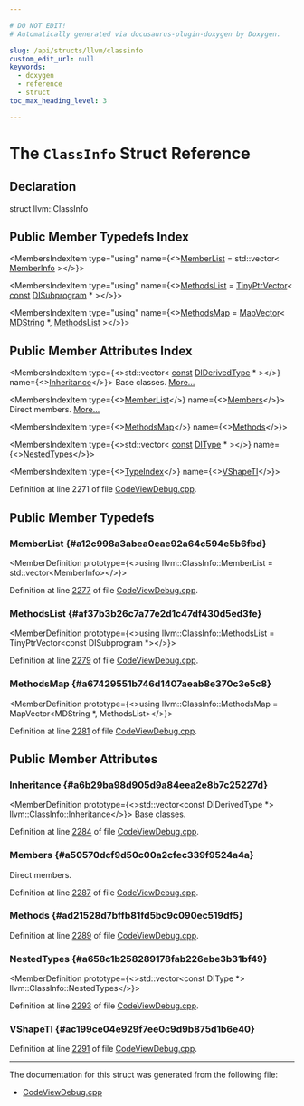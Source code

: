 ```yaml
---

# DO NOT EDIT!
# Automatically generated via docusaurus-plugin-doxygen by Doxygen.

slug: /api/structs/llvm/classinfo
custom_edit_url: null
keywords:
  - doxygen
  - reference
  - struct
toc_max_heading_level: 3

---
```





# The `ClassInfo` Struct Reference

<DoxygenPage pluginConfig={pluginConfig}>



## Declaration

<CodeBlock>struct llvm::ClassInfo</CodeBlock>

## Public Member Typedefs Index

<MembersIndex>

<MembersIndexItem
  type="using"
  name={<><a href="#a12c998a3abea0eae92a64c594e5b6fbd">MemberList</a> = std::vector&lt; <a href="/docs/api/structs/llvm/classinfo/memberinfo">MemberInfo</a> &gt;</>}>
</MembersIndexItem>

<MembersIndexItem
  type="using"
  name={<><a href="#af37b3b26c7a77e2d1c47df430d5ed3fe">MethodsList</a> = <a href="/docs/api/classes/llvm/tinyptrvector">TinyPtrVector</a>&lt; <a href="/docs/api/files/lib/lib/target/lib/target/aarch64/aarch64promoteconstant-cpp/#a90f8350fecae261c25be85d38b451bff">const</a> <a href="/docs/api/classes/llvm/disubprogram">DISubprogram</a> &#42; &gt;</>}>
</MembersIndexItem>

<MembersIndexItem
  type="using"
  name={<><a href="#a67429551b746d1407aeab8e370c3e5c8">MethodsMap</a> = <a href="/docs/api/classes/llvm/mapvector">MapVector</a>&lt; <a href="/docs/api/classes/llvm/mdstring">MDString</a> &#42;, <a href="#af37b3b26c7a77e2d1c47df430d5ed3fe">MethodsList</a> &gt;</>}>
</MembersIndexItem>

</MembersIndex>

## Public Member Attributes Index

<MembersIndex>

<MembersIndexItem
  type={<>std::vector&lt; <a href="/docs/api/files/lib/lib/target/lib/target/aarch64/aarch64promoteconstant-cpp/#a90f8350fecae261c25be85d38b451bff">const</a> <a href="/docs/api/classes/llvm/diderivedtype">DIDerivedType</a> &#42; &gt;</>}
  name={<><a href="#a6b29ba98d905d9a84eea2e8b7c25227d">Inheritance</a></>}>
Base classes. <a href="#a6b29ba98d905d9a84eea2e8b7c25227d">More...</a>
</MembersIndexItem>

<MembersIndexItem
  type={<><a href="#a12c998a3abea0eae92a64c594e5b6fbd">MemberList</a></>}
  name={<><a href="#a50570dcf9d50c00a2cfec339f9524a4a">Members</a></>}>
Direct members. <a href="#a50570dcf9d50c00a2cfec339f9524a4a">More...</a>
</MembersIndexItem>

<MembersIndexItem
  type={<><a href="#a67429551b746d1407aeab8e370c3e5c8">MethodsMap</a></>}
  name={<><a href="#ad21528d7bffb81fd5bc9c090ec519df5">Methods</a></>}>
</MembersIndexItem>

<MembersIndexItem
  type={<>std::vector&lt; <a href="/docs/api/files/lib/lib/target/lib/target/aarch64/aarch64promoteconstant-cpp/#a90f8350fecae261c25be85d38b451bff">const</a> <a href="/docs/api/classes/llvm/ditype">DIType</a> &#42; &gt;</>}
  name={<><a href="#a658c1b258289178fab226ebe3b31bf49">NestedTypes</a></>}>
</MembersIndexItem>

<MembersIndexItem
  type={<><a href="/docs/api/classes/llvm/codeview/typeindex">TypeIndex</a></>}
  name={<><a href="#ac199ce04e929f7ee0c9d9b875d1b6e40">VShapeTI</a></>}>
</MembersIndexItem>

</MembersIndex>


Definition at line 2271 of file <a href="/docs/api/files/lib/lib/codegen/lib/codegen/asmprinter/codeviewdebug-cpp">CodeViewDebug.cpp</a>.

<SectionDefinition>

## Public Member Typedefs

### MemberList {#a12c998a3abea0eae92a64c594e5b6fbd}

<MemberDefinition
  prototype={<>using llvm::ClassInfo::MemberList =  std::vector&lt;MemberInfo&gt;</>}>

Definition at line <a href="/docs/api/files/lib/lib/codegen/lib/codegen/asmprinter/codeviewdebug-cpp/#l02277">2277</a> of file <a href="/docs/api/files/lib/lib/codegen/lib/codegen/asmprinter/codeviewdebug-cpp">CodeViewDebug.cpp</a>.
</MemberDefinition>

### MethodsList {#af37b3b26c7a77e2d1c47df430d5ed3fe}

<MemberDefinition
  prototype={<>using llvm::ClassInfo::MethodsList =  TinyPtrVector&lt;const DISubprogram &#42;&gt;</>}>

Definition at line <a href="/docs/api/files/lib/lib/codegen/lib/codegen/asmprinter/codeviewdebug-cpp/#l02279">2279</a> of file <a href="/docs/api/files/lib/lib/codegen/lib/codegen/asmprinter/codeviewdebug-cpp">CodeViewDebug.cpp</a>.
</MemberDefinition>

### MethodsMap {#a67429551b746d1407aeab8e370c3e5c8}

<MemberDefinition
  prototype={<>using llvm::ClassInfo::MethodsMap =  MapVector&lt;MDString &#42;, MethodsList&gt;</>}>

Definition at line <a href="/docs/api/files/lib/lib/codegen/lib/codegen/asmprinter/codeviewdebug-cpp/#l02281">2281</a> of file <a href="/docs/api/files/lib/lib/codegen/lib/codegen/asmprinter/codeviewdebug-cpp">CodeViewDebug.cpp</a>.
</MemberDefinition>

</SectionDefinition>

<SectionDefinition>

## Public Member Attributes

### Inheritance {#a6b29ba98d905d9a84eea2e8b7c25227d}

<MemberDefinition
  prototype={<>std::vector&lt;const DIDerivedType &#42;&gt; llvm::ClassInfo::Inheritance</>}>
Base classes.

Definition at line <a href="/docs/api/files/lib/lib/codegen/lib/codegen/asmprinter/codeviewdebug-cpp/#l02284">2284</a> of file <a href="/docs/api/files/lib/lib/codegen/lib/codegen/asmprinter/codeviewdebug-cpp">CodeViewDebug.cpp</a>.
</MemberDefinition>

### Members {#a50570dcf9d50c00a2cfec339f9524a4a}

<MemberDefinition
  prototype="MemberList llvm::ClassInfo::Members">
Direct members.

Definition at line <a href="/docs/api/files/lib/lib/codegen/lib/codegen/asmprinter/codeviewdebug-cpp/#l02287">2287</a> of file <a href="/docs/api/files/lib/lib/codegen/lib/codegen/asmprinter/codeviewdebug-cpp">CodeViewDebug.cpp</a>.
</MemberDefinition>

### Methods {#ad21528d7bffb81fd5bc9c090ec519df5}

<MemberDefinition
  prototype="MethodsMap llvm::ClassInfo::Methods">

Definition at line <a href="/docs/api/files/lib/lib/codegen/lib/codegen/asmprinter/codeviewdebug-cpp/#l02289">2289</a> of file <a href="/docs/api/files/lib/lib/codegen/lib/codegen/asmprinter/codeviewdebug-cpp">CodeViewDebug.cpp</a>.
</MemberDefinition>

### NestedTypes {#a658c1b258289178fab226ebe3b31bf49}

<MemberDefinition
  prototype={<>std::vector&lt;const DIType &#42;&gt; llvm::ClassInfo::NestedTypes</>}>

Definition at line <a href="/docs/api/files/lib/lib/codegen/lib/codegen/asmprinter/codeviewdebug-cpp/#l02293">2293</a> of file <a href="/docs/api/files/lib/lib/codegen/lib/codegen/asmprinter/codeviewdebug-cpp">CodeViewDebug.cpp</a>.
</MemberDefinition>

### VShapeTI {#ac199ce04e929f7ee0c9d9b875d1b6e40}

<MemberDefinition
  prototype="TypeIndex llvm::ClassInfo::VShapeTI">

Definition at line <a href="/docs/api/files/lib/lib/codegen/lib/codegen/asmprinter/codeviewdebug-cpp/#l02291">2291</a> of file <a href="/docs/api/files/lib/lib/codegen/lib/codegen/asmprinter/codeviewdebug-cpp">CodeViewDebug.cpp</a>.
</MemberDefinition>

</SectionDefinition>

<hr/>

The documentation for this struct was generated from the following file:

<ul>
<li><a href="/docs/api/files/lib/lib/codegen/lib/codegen/asmprinter/codeviewdebug-cpp">CodeViewDebug.cpp</a></li>
</ul>

</DoxygenPage>

